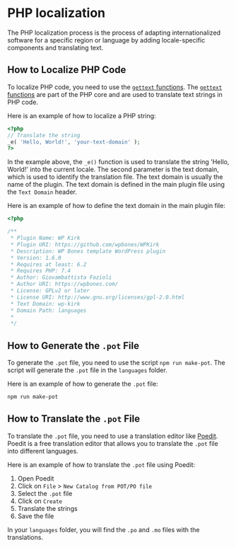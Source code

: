 
# PHP localization

<BoilerplateDemoButton slug="internationalization" />

The PHP localization process is the process of adapting internationalized software for a specific region or language by adding locale-specific components and translating text.

## How to Localize PHP Code

To localize PHP code, you need to use the [`gettext` functions](https://developer.wordpress.org/apis/internationalization/internationalization-functions/). The [`gettext` functions](https://developer.wordpress.org/apis/internationalization/internationalization-functions/) are part of the PHP core and are used to translate text strings in PHP code.

Here is an example of how to localize a PHP string:

```php
<?php
// Translate the string
_e( 'Hello, World!', 'your-text-domain' );
?>
```

In the example above, the `_e()` function is used to translate the string 'Hello, World!' into the current locale. The second parameter is the text domain, which is used to identify the translation file. The text domain is usually the name of the plugin. The text domain is defined in the main plugin file using the `Text Domain` header.

Here is an example of how to define the text domain in the main plugin file:

```php copy filename="your-plugin.php" {14}
<?php

/**
 * Plugin Name: WP Kirk
 * Plugin URI: https://github.com/wpbones/WPKirk
 * Description: WP Bones template WordPress plugin
 * Version: 1.6.0
 * Requires at least: 6.2
 * Requires PHP: 7.4
 * Author: Giovambattista Fazioli
 * Author URI: https://wpbones.com/
 * License: GPLv2 or later
 * License URI: http://www.gnu.org/licenses/gpl-2.0.html
 * Text Domain: wp-kirk
 * Domain Path: languages
 *
 */
```

## How to Generate the `.pot` File

To generate the `.pot` file, you need to use the script `npm run make-pot`. The script will generate the `.pot` file in the `languages` folder.

Here is an example of how to generate the `.pot` file:

```bash copy
npm run make-pot
```

## How to Translate the `.pot` File

To translate the `.pot` file, you need to use a translation editor like [Poedit](https://poedit.net/). Poedit is a free translation editor that allows you to translate the `.pot` file into different languages. 

Here is an example of how to translate the `.pot` file using Poedit: 

1. Open Poedit
2. Click on `File` > `New Catalog from POT/PO file`
3. Select the `.pot` file
4. Click on `Create`
5. Translate the strings
6. Save the file

In your `languages` folder, you will find the `.po` and `.mo` files with the translations.

<FileTree>
  <FileTree.Folder name="wp-kirk" defaultOpen>
    <FileTree.Folder label="languages" defaultOpen>
        <FileTree.File name="wp-kirk.pot" />
        <FileTree.File name="wp-kirk-it_IT.po" />
        <FileTree.File name="wp-kirk-it_IT.mo" />
    </FileTree.Folder>
  </FileTree.Folder>
</FileTree>


<BoilerplateDemoButton slug="internationalization" />
